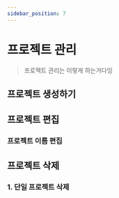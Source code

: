```yaml
---
sidebar_position: 7
---
```


# 프로젝트 관리

> 프로젝트 관리는 이렇게 하는거다잉

## 프로젝트 생성하기

## 프로젝트 편집

### 프로젝트 이름 편집

## 프로젝트 삭제

### 1. 단일 프로젝트 삭제

